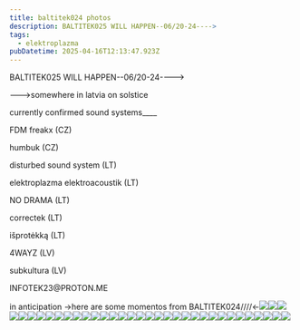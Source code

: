 ```yaml
---
title: baltitek024 photos
description: BALTITEK025 WILL HAPPEN--06/20-24---->
tags:
  - elektroplazma
pubDatetime: 2025-04-16T12:13:47.923Z
---
```


BALTITEK025 WILL HAPPEN--06/20-24---->

\--->somewhere in latvia on solstice

currently confirmed sound systems\_\_\_\_

FDM freakx (CZ)

humbuk (CZ)

disturbed sound system (LT)

elektroplazma elektroacoustik (LT)

NO DRAMA (LT)

correctek (LT)

išprotėkką (LT)

4WAYZ (LV)

subkultura (LV)

INFOTEK23\@PROTON.ME

in anticipation ->here are some momentos from BALTITEK024////\<-![](</baltitek 024 photos/photo_10_2025-04-16_15-15-33.jpg>)![](</baltitek 024 photos/photo_11_2025-04-16_15-15-33.jpg>)![](/Image1.jpg)![](/Image10.jpg)![](/Image11.jpg)![](/Image12.jpg)![](/Image13.jpg)![](/Image14.jpg)![](/Image15.jpg)![](/Image16.jpg)![](/Image17.jpg)![](/Image18.jpg)![](/Image2.jpg)![](/Image20.jpg)![](/Image21.jpg)![](/Image22.jpg)![](/Image23.jpg)![](/Image24.jpg)![](/Image25.jpg)![](/Image26.jpg)![](/Image27.jpg)![](/Image28.jpg)![](/Image29.jpg)![](/Image3.jpg)![](/Image30.jpg)![](/Image31.jpg)![](/Image32.jpg)![](/Image33.jpg)![](/Image35.jpg)![](/Image36.jpg)![](/Image37.jpg)![](/Image38.jpg)![](/Image39.jpg)![](/Image4.jpg)
